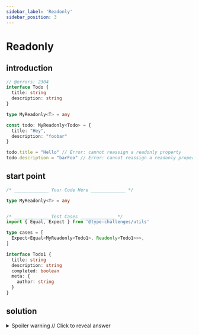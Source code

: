 ```yaml
---
sidebar_label: 'Readonly'
sidebar_position: 3
---
```

# Readonly

## introduction

```ts twoslash
// @errors: 2304
interface Todo {
  title: string
  description: string
}

type MyReadonly<T> = any

const todo: MyReadonly<Todo> = {
  title: "Hey",
  description: "foobar"
}

todo.title = "Hello" // Error: cannot reassign a readonly property
todo.description = "barFoo" // Error: cannot reassign a readonly property
```

## start point

```ts
/* _____________ Your Code Here _____________ */

type MyReadonly<T> = any


/* _____________ Test Cases _____________ */
import { Equal, Expect } from '@type-challenges/utils'

type cases = [
  Expect<Equal<MyReadonly<Todo1>, Readonly<Todo1>>>,
]

interface Todo1 {
  title: string
  description: string
  completed: boolean
  meta: {
    author: string
  }
}
```

## solution

<details>

  <summary>Spoiler warning // Click to reveal answer</summary>

```ts twoslash
type MyReadonly<T> = {
  readonly [K in keyof T]: T[K]
}
```
</details>
